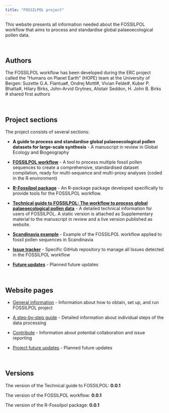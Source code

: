 ```yaml
---
title: "FOSSILPOL project"
---
```


This website presents all information needed about the FOSSILPOL workflow that aims to process and standardise global palaeoecological pollen data.

<br>

## Authors
The FOSSILPOL workflow has been developed during the ERC project called the “Humans on Planet Earth” (HOPE) team at the University of Bergen:
Suzette G.A. Flantua#, Ondrej Mottl#, Vivian Felde#, Kuber P. Bhatta#, Hilary Birks, John-Arvid Grytnes, Alistair Seddon, H. John B. Birks
# shared first authors

<br>

## Project sections

The project consists of several sections:

* **A guide to process and standardise global palaeoecological pollen datasets for large-scale synthesis** - A manuscript in review in Global Ecology and Biogeography

* **[FOSSILPOL workflow](https://github.com/HOPE-UIB-BIO/FOSSILPOL-workflow)** - A tool to process multiple fossil pollen sequences to create a comprehensive, standardised dataset compilation, ready for multi-sequence and multi-proxy analyses (coded in the R environment)

* **[R-Fossilpol package](https://github.com/HOPE-UIB-BIO/R-Fossilpol-package)** - An R-package package developed specifically to provide tools for the FOSSILPOL workflow.

* **[Technical guide to FOSSILPOL: The workflow to process global palaeoecological pollen data](https://hope-uib-bio.github.io/FOSSILPOL-website/)** - A detailed technical information for users of FOSSILPOL. A static version is attached as Supplementary material to the manuscript in review and a live version published as website.

* **[Scandinavia example](https://github.com/HOPE-UIB-BIO/FOSSILPOL-example-Scandinavia)** - Example of the FOSSILPOL workflow applied to fossil pollen sequences in Scandinavia

* **[Issue tracker](https://github.com/HOPE-UIB-BIO/FOSSILPOL-issues)** - Specific GitHub repository to manage all Issues detected in the FOSSILPOL workflow

* **[Future updates](https://github.com/orgs/HOPE-UIB-BIO/projects/3/views/1)** - Planned future updates

<br>

## Website pages

* [General information](about.html) - Information about how to obtain, set up, and run FOSSILPOL project

* [A step-by-step guide](step_by_step_guide.html) - Detailed information about individual steps of the data processing

* [Contribute](contributing.html) - Information about potential collaboration and issue reporting

* [Project future updates](road_map.html) - Planned future updates

<br>

## Versions
The version of the Technical guide to FOSSILPOL: **0.0.1**

The version of the FOSSILPOL workflow: **0.0.1**

The version of the R-Fossilpol package: **0.0.1**


